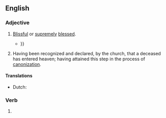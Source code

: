 ==English==

===Adjective===
{{en-adj|-}}

# [[blissful|Blissful]] or [[supremely]] [[blessed#Adjective|blessed]].
#* {{RQ:Du Fresnoy Dryden Painting|chapter=Translator's Preface|page=ix|passage=I [the painter {{w|Guido Reni}}] wiſh I had the wings of an ''Angel'', to have aſcended into ''Paradiſe'', and there to have beheld the Forms of thoſe '''beatify'd''' Spirits, from which I might have copy'd my ''Archangel'': {{...}}}}
# {{lb|en|Roman Catholicism}} Having been recognized and declared, by the church, that a deceased has entered heaven; having attained this step in the process of [[canonization]].

====Translations====
{{trans-top|made blissful or supremely blessed}}

{{trans-top|declared that a deceased has entered heaven}}
* Dutch: {{t+|nl|zalig}}
{{trans-mid}}
{{trans-bottom}}

===Verb===
{{head|en|verb form}}

# {{en-past of|beatify}}